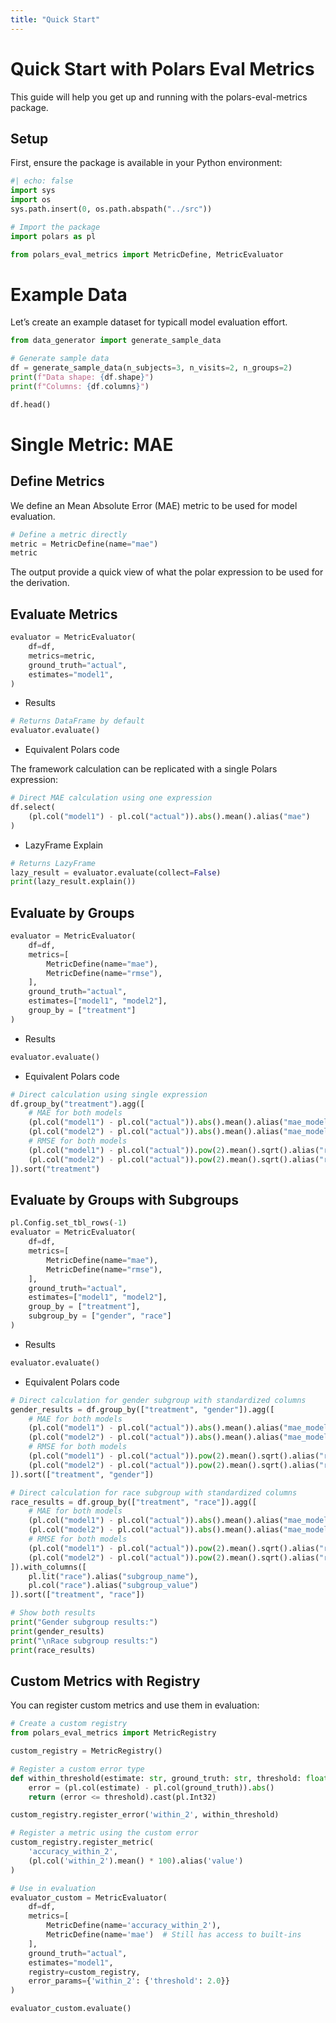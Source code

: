 ```yaml
---
title: "Quick Start"
---
```


# Quick Start with Polars Eval Metrics

This guide will help you get up and running with the polars-eval-metrics package.

## Setup

First, ensure the package is available in your Python environment:

```python
#| echo: false
import sys
import os
sys.path.insert(0, os.path.abspath("../src"))
```

```python
# Import the package
import polars as pl

from polars_eval_metrics import MetricDefine, MetricEvaluator
```

# Example Data 

Let's create an example dataset for typicall 
model evaluation effort. 

```python
from data_generator import generate_sample_data

# Generate sample data
df = generate_sample_data(n_subjects=3, n_visits=2, n_groups=2)
print(f"Data shape: {df.shape}")
print(f"Columns: {df.columns}")

df.head()
```

# Single Metric: MAE

## Define Metrics 

We define an Mean Absolute Error (MAE) metric to be used for model evaluation. 

```python
# Define a metric directly
metric = MetricDefine(name="mae")
metric
```

The output provide a quick view of what the polar expression
to be used for the derivation. 

## Evaluate Metrics 

```python
evaluator = MetricEvaluator(
    df=df,
    metrics=metric,
    ground_truth="actual",
    estimates="model1",
)
```

- Results 

```python
# Returns DataFrame by default
evaluator.evaluate()  
```

- Equivalent Polars code

The framework calculation can be replicated with a single Polars expression:

```python
# Direct MAE calculation using one expression
df.select(
    (pl.col("model1") - pl.col("actual")).abs().mean().alias("mae")
)
``` 

- LazyFrame Explain

```python
# Returns LazyFrame
lazy_result = evaluator.evaluate(collect=False)  
print(lazy_result.explain())
```


## Evaluate by Groups

```python
evaluator = MetricEvaluator(
    df=df,
    metrics=[
        MetricDefine(name="mae"),
        MetricDefine(name="rmse"),
    ],
    ground_truth="actual",
    estimates=["model1", "model2"],
    group_by = ["treatment"]
)
```

- Results

```python
evaluator.evaluate()
```

- Equivalent Polars code

```python
# Direct calculation using single expression
df.group_by("treatment").agg([
    # MAE for both models
    (pl.col("model1") - pl.col("actual")).abs().mean().alias("mae_model1"),
    (pl.col("model2") - pl.col("actual")).abs().mean().alias("mae_model2"),
    # RMSE for both models  
    (pl.col("model1") - pl.col("actual")).pow(2).mean().sqrt().alias("rmse_model1"),
    (pl.col("model2") - pl.col("actual")).pow(2).mean().sqrt().alias("rmse_model2"),
]).sort("treatment")
```


## Evaluate by Groups with Subgroups

```python
pl.Config.set_tbl_rows(-1)
evaluator = MetricEvaluator(
    df=df,
    metrics=[
        MetricDefine(name="mae"),
        MetricDefine(name="rmse"),
    ],
    ground_truth="actual",
    estimates=["model1", "model2"],
    group_by = ["treatment"],
    subgroup_by = ["gender", "race"]
)
```

- Results

```python
evaluator.evaluate()
```

- Equivalent Polars code

```python
# Direct calculation for gender subgroup with standardized columns
gender_results = df.group_by(["treatment", "gender"]).agg([
    # MAE for both models
    (pl.col("model1") - pl.col("actual")).abs().mean().alias("mae_model1"),
    (pl.col("model2") - pl.col("actual")).abs().mean().alias("mae_model2"),
    # RMSE for both models  
    (pl.col("model1") - pl.col("actual")).pow(2).mean().sqrt().alias("rmse_model1"),
    (pl.col("model2") - pl.col("actual")).pow(2).mean().sqrt().alias("rmse_model2"),
]).sort(["treatment", "gender"])

# Direct calculation for race subgroup with standardized columns  
race_results = df.group_by(["treatment", "race"]).agg([
    # MAE for both models
    (pl.col("model1") - pl.col("actual")).abs().mean().alias("mae_model1"),
    (pl.col("model2") - pl.col("actual")).abs().mean().alias("mae_model2"),
    # RMSE for both models  
    (pl.col("model1") - pl.col("actual")).pow(2).mean().sqrt().alias("rmse_model1"),
    (pl.col("model2") - pl.col("actual")).pow(2).mean().sqrt().alias("rmse_model2"),
]).with_columns([
    pl.lit("race").alias("subgroup_name"),
    pl.col("race").alias("subgroup_value")
]).sort(["treatment", "race"])

# Show both results
print("Gender subgroup results:")
print(gender_results)
print("\nRace subgroup results:")
print(race_results)
```

## Custom Metrics with Registry

You can register custom metrics and use them in evaluation:

```python
# Create a custom registry
from polars_eval_metrics import MetricRegistry

custom_registry = MetricRegistry()

# Register a custom error type
def within_threshold(estimate: str, ground_truth: str, threshold: float = 2.0):
    error = (pl.col(estimate) - pl.col(ground_truth)).abs()
    return (error <= threshold).cast(pl.Int32)

custom_registry.register_error('within_2', within_threshold)

# Register a metric using the custom error
custom_registry.register_metric(
    'accuracy_within_2',
    (pl.col('within_2').mean() * 100).alias('value')
)

# Use in evaluation
evaluator_custom = MetricEvaluator(
    df=df,
    metrics=[
        MetricDefine(name='accuracy_within_2'),
        MetricDefine(name='mae')  # Still has access to built-ins
    ],
    ground_truth="actual",
    estimates="model1",
    registry=custom_registry,
    error_params={'within_2': {'threshold': 2.0}}
)

evaluator_custom.evaluate()
```